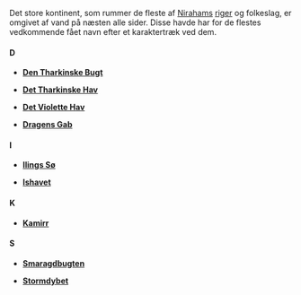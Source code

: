 {{title:Oceaner, søer og floder}}
{{author:Laura Holmegaard}}
{{timestamp:2009-11-26T16:03:32Z}}
{{copyright:Oceaner, søer og floder}}
Det store kontinent, som rummer de fleste af [[Niraham|Nirahams]] [[riger]] og folkeslag, er omgivet af vand på næsten alle sider. Disse havde har for de flestes vedkommende fået navn efter et karaktertræk ved dem.

====D====

*'''[[Den Tharkinske Bugt]]'''

*'''[[Det Tharkinske Hav]]'''

*'''[[Det Violette Hav]]'''

*'''[[Dragens Gab]]'''


====I====

*'''[[Ilings Sø]]'''

*'''[[Ishavet]]'''


====K====

*'''[[Kamirr]]'''


====S====

*'''[[Smaragdbugten]]'''

*'''[[Stormdybet]]'''